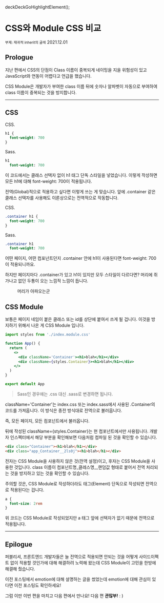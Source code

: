 deckDeckGoHighlightElement();

# CSS와 Module CSS 비교

<small>부제: 재귀적 inherit의 굴레</small>
<time>2021.12.01</time>
<img src='/20211201/summary.png' alt='' />

## Prologue

지난 편에서 CSS의 단점이 Class 이름이 중복되게 네이밍을 지을 위험성이 있고 JavaScript와 연동이 어렵다고 언급을 했습니다.

CSS Module은 개발자가 부여한 class 이름 뒤에 숫자나 알파벳이 자동으로 부여하여 class 이름이 중복되는 것을 방지합니다.

---

## CSS

CSS.

```scss
h1 {
  font-weight: 700
}
```

Sass.

```sass
h1
  font-weight: 700
```

이 코드에서는 클래스 선택자 없이 h1 태그 단독 스타일을 넣었습니다. 이렇게 작성하면 모든 h1에 대해 font-weight: 700이 적용됩니다.

전역(Global)적으로 적용하고 싶다면 이렇게 쓰는 게 맞습니다. 앞에 .container 같은 클래스 선택자를 사용해도 이론상으로는 전역적으로 작동합니다.

CSS.

```scss
.container h1 {
  font-weight: 700
}
```

Sass.

```sass
.container h1
  font-weight: 700
```

어떤 페이지, 어떤 컴포넌트던지 .container 안에 h1이 사용된다면 font-weight: 700이 적용되니까요.

하지만 페이지마다 .container가 있고 h1이 있지만 모두 스타일이 다르다면? 머리에 쥐가나고 없던 두통이 오는 느낌적 느낌이 듭니다.

<figure>
  <img src='/20211201/headattact.jpg' alt='' />
  <figcaption>머리가 아파오는군</figcaption>
</figure>

## CSS Module

보통은 페이지 네임이 붙은 클래스 또는 id를 상단에 붙여서 쓰게 될 겁니다. 이것을 방지하기 위해서 나온 게 CSS Module 입니다.

```jsx
import styles from './index.module.css'

function App() {
  return (
    <>
      <div className='Container'><h1>blah</h1></div>
      <div className={styles.Container}><h1>blah</h1></div>
    </>
  )
}

export default App
```

> Sass인 경우에는 .css 대신 .sass로 변경하면 됩니다.

className='Container'는 index.css 또는 index.sass에서 사용된 .Container의 코드를 가져옵니다. 이 방식은 종전 방식대로 전역으로 불러옵니다.

즉, 모든 페이지, 모든 컴포넌트에서 불러옵니다.

뒤에 작성된 className={styles.Container}는 현 컴포넌트에서만 사용됩니다. 개발자 인스펙터에서 해당 부분을 확인해보면 다음처럼 컴파일 된 것을 확인할 수 있습니다.

```html
<div class="Container"><h1>blah</h1></div>
<div class="app_Container__2ls0j"><h1>blah</h1></div>
```

전자는 CSS Module을 사용하지 않은 것(전역 설정)이고, 후자는 CSS Module을 사용한 것입니다. class 이름이 컴포넌트명_클레스명__랜덤값 형태로 붙어서 전역 처리되는 것을 방지하고 있는 것을 확인할 수 있습니다.

주의할 것은, CSS Module로 작성하더라도 태그(Element) 단독으로 작성되면 전역으로 적용된다는 겁니다.

```scss
a {
  font-size: 2rem
}
```

위 코드는 CSS Module로 작성되었지만 a 태그 앞에 선택자가 없기 때문에 전역으로 적용됩니다.

---

## Epilogue

퍼블리셔, 프론트엔드 개발자들은 늘 전역으로 적용되면 안되는 것을 어떻게 사이드이펙트 없이 적용할 것인가에 대해 해결하려 노력해 왔는데 CSS Module이 고민을 한방에 해결해 줬습니다.

이전 포스팅에서 emotion에 대해 설명하는 글을 썼었는데 emotion에 대해 관심이 있다면 이전 포스팅도 확인하세요!

그럼 이만 이번 편을 마치고 다음 편에서 만나요! 다음 편 **관많부!** : )
